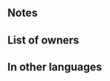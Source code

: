 {{Weapon Infobox
|tagid=SID_ペイン
|weaponType=Staff
|might=3
|range=2
|effect=After combat, if unit attacked, deals 10 damage to foe.
|cost=150
|exclusive=0
|statModifiers=0,3,0,0,0
|next=Pain+
|promotionRarity=5
|promotionTier=2
|required=Assault
|properties=random_all
}}
==Notes==
{{Out of Combat Damage}}

==List of owners==
{{Skill Hero List}}

==In other languages==
{{OtherLanguages
|japanese=ペイン
|german=Schmerz
|spanishEU=Dolor
|spanishLA=Dolor
|french=Hémorragie
|italian=Dolore
|chineseTW=疼痛
|portuguese=Dor
}}
{{Weapons Navbox}}